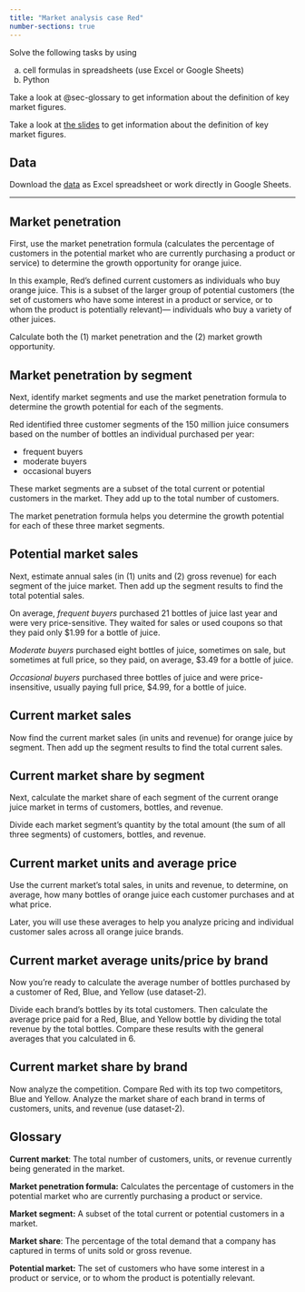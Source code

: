 ```yaml
---
title: "Market analysis case Red"
number-sections: true
---
```





Solve the following tasks by using 

a) cell formulas in spreadsheets (use Excel or Google Sheets) 
b) Python 


::: {.callout-note}
Take a look at @sec-glossary to get information about the definition of key market figures.
:::


::: {.callout-note}
Take a look at [the slides](/slide.qmd) to get information about the definition of key market figures.
:::


::: {.callout-tip}
## Data

Download the [data](https://docs.google.com/spreadsheets/d/1MlwDNgvhwJoQoh1_-HZsjKK5PW0ZdeQMKQ5GuQGP-94/edit?usp=sharing) as Excel spreadsheet or work directly in Google Sheets.
:::




---

## Market penetration

First, use the market penetration formula (calculates the percentage of customers in the potential market who are currently purchasing a product or service) to determine the growth opportunity for orange juice. 

In this example, Red’s defined current customers as individuals who buy orange juice. This is a subset of the larger group of potential customers (the set of customers who have some interest in a product or service, or to whom the product is potentially relevant)— individuals who buy a variety of other juices. 

Calculate both the (1) market penetration and the (2) market growth opportunity.

## Market penetration by segment

Next, identify market segments and use the market penetration formula to determine the growth potential for each of the segments.

Red identified three customer segments of the 150 million juice consumers based on the number of bottles an individual purchased per year: 

- frequent buyers
- moderate buyers 
- occasional buyers 

These market segments are a subset of the total current or potential customers in the market. They add up to the total number of customers. 

The market penetration formula helps you determine the growth potential for each of these three market segments.

## Potential market sales

Next, estimate annual sales (in (1) units and (2) gross revenue) for each segment of the juice market. Then add up the segment results to find the total potential sales. 

On average, *frequent buyers* purchased 21 bottles of juice last year and were very price-sensitive. They waited for sales or used coupons so that they paid only $1.99 for a bottle of juice. 

*Moderate buyers* purchased eight bottles of juice, sometimes on sale, but sometimes at full price, so they paid, on average, $3.49 for a bottle of juice. 

*Occasional buyers* purchased three bottles of juice and were price-insensitive, usually paying full price, $4.99, for a bottle of juice.

## Current market sales

Now find the current market sales (in units and revenue) for orange juice by segment. Then add up the segment results to find the total current sales.

## Current market share by segment

Next, calculate the market share of each segment of the current orange juice market in terms of customers, bottles, and revenue.

Divide each market segment’s quantity by the total amount (the sum of all three segments) of customers, bottles, and revenue.

## Current market units and average price

Use the current market’s total sales, in units and revenue, to determine, on average, how many bottles of orange juice each customer purchases and at what price. 

Later, you will use these averages to help you analyze pricing and individual customer sales across all orange juice brands.


## Current market average units/price by brand

Now you’re ready to calculate the average number of bottles purchased by a customer of Red, Blue, and Yellow (use dataset-2). 

Divide each brand’s bottles by its total customers. Then calculate the average price paid for a Red, Blue, and Yellow bottle by dividing the total revenue by the total bottles. Compare these results with the general averages that you calculated in  6.

## Current market share by brand

Now analyze the competition. Compare Red with its top two competitors, Blue and Yellow. Analyze the market share of each brand in terms of customers, units, and revenue (use dataset-2).


## Glossary {#sec-glossary}

**Current market**: The total number of customers, units, or revenue currently being generated in the market.

**Market penetration formula:** Calculates the percentage of customers in the potential market who are currently purchasing a product or service.

**Market segment:** A subset of the total current or potential customers in a market.

**Market share**: The percentage of the total demand that a company has captured in terms of units sold or gross revenue.

**Potential market:** The set of customers who have some interest in a product or service, or to whom the product is potentially relevant.
